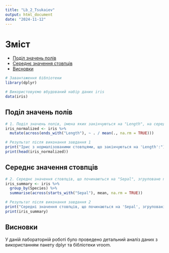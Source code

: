 ---
title: "Lb_2_Tsukaiev"
output: html_document
date: "2024-11-12"
---
# Зміст
- [Поділ значень полів](#поділ-значень-полів)
- [Середнє значення стовпців](#середнє-значення-стовпців)
- [Висновки](#висновки)

```{r}
# Завантаження бібліотеки
library(dplyr)

# Використовуємо вбудований набір даних iris
data(iris)
```

## Поділ значень полів

```{r}
# 1. Поділ значень полів, імена яких закінчуються на "Length", на середнє значення за цими стовпцями
iris_normalized <- iris %>%
  mutate(across(ends_with("Length"), ~ . / mean(., na.rm = TRUE)))

# Результат після виконання завдання 1
print("Ірис з нормалізованими стовпцями, що закінчуються на 'Length':")
print(head(iris_normalized))
```

## Середнє значення стовпців

```{r}
# 2. Середнє значення стовпців, що починаються на "Sepal", згруповане по стовпцю Species
iris_summary <- iris %>%
  group_by(Species) %>%
  summarise(across(starts_with("Sepal"), mean, na.rm = TRUE))

# Результат після виконання завдання 2
print("Середні значення стовпців, що починаються на 'Sepal', згруповані за 'Species':")
print(iris_summary)

```

## Висновки

У даній лабораторній роботі було проведено детальний аналіз даних з використанням пакету dplyr та бібліотеки vroom. 